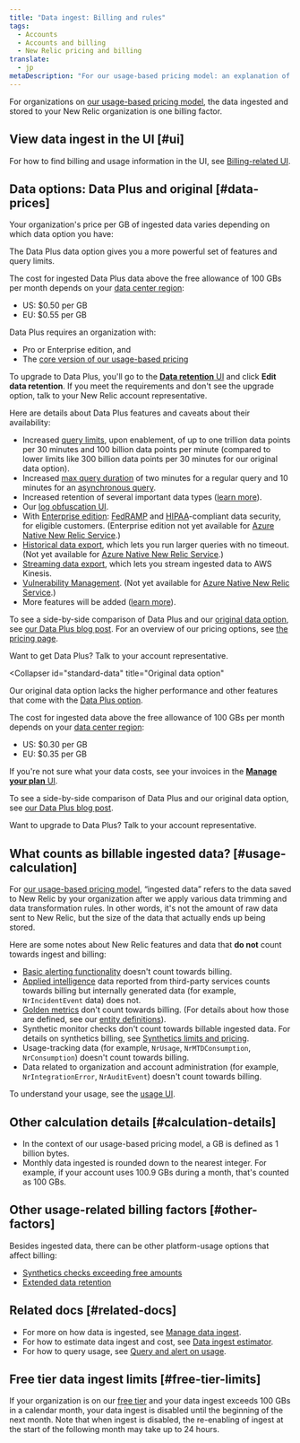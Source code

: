```yaml
---
title: "Data ingest: Billing and rules"
tags:
  - Accounts
  - Accounts and billing
  - New Relic pricing and billing
translate:
  - jp
metaDescription: "For our usage-based pricing model: an explanation of how data ingest is calculated for billing purposes."
---
```


For organizations on [our usage-based pricing model](/docs/accounts/accounts-billing/new-relic-one-pricing-billing/new-relic-one-pricing-billing), the data ingested and stored to your New Relic organization is one billing factor.
 
## View data ingest in the UI [#ui]

For how to find billing and usage information in the UI, see [Billing-related UI](/docs/accounts/accounts-billing/general-account-settings/introduction-account-settings).

## Data options: Data Plus and original [#data-prices]

Your organization's price per GB of ingested data varies depending on which data option you have: 

<CollapserGroup>
  <Collapser
    id="data-plus"
    title="Data Plus"
  >

The Data Plus data option gives you a more powerful set of features and query limits. 

The cost for ingested Data Plus data above the free allowance of 100 GBs per month depends on your [data center region](/docs/accounts/accounts-billing/account-setup/choose-your-data-center):

* US: $0.50 per GB
* EU: $0.55 per GB

Data Plus requires an organization with:

* Pro or Enterprise edition, and
* The [core version of our usage-based pricing](/docs/accounts/accounts-billing/new-relic-one-pricing-billing/core-users-release)

To upgrade to Data Plus, you'll go to the [**Data retention** UI](/docs/data-apis/manage-data/manage-data-retention#adjust-retention) and click **Edit data retention**. If you meet the requirements and don't see the upgrade option, talk to your New Relic account representative. 

Here are details about Data Plus features and caveats about their availability: 

* Increased [query limits](/docs/query-your-data/nrql-new-relic-query-language/get-started/rate-limits-nrql-queries), upon enablement, of up to one trillion data points per 30 minutes and 100 billion data points per minute (compared to lower limits like 300 billion data points per 30 minutes for our original data option).
* Increased [max query duration](/docs/query-your-data/nrql-new-relic-query-language/get-started/rate-limits-nrql-queries/#query-duration) of two minutes for a regular query and 10 minutes for an [asynchronous query](/docs/apis/nerdgraph/examples/async-queries-nrql-tutorial). 
* Increased retention of several important data types ([learn more](/docs/data-apis/manage-data/manage-data-retention)).
* Our [log obfuscation UI](/docs/logs/ui-data/obfuscation-ui).
* With [Enterprise edition](https://newrelic.com/pricing): [FedRAMP](/docs/security/security-privacy/compliance/fedramp-compliant-endpoints) and [HIPAA](/docs/security/security-privacy/compliance/hipaa-readiness-new-relic)-compliant data security, for eligible customers. (Enterprise edition not yet available for [Azure Native New Relic Service](/docs/infrastructure/microsoft-azure-integrations/get-started/azure-native).)
* [Historical data export](/docs/apis/nerdgraph/examples/nerdgraph-historical-data-export), which lets you run larger queries with no timeout. (Not yet available for [Azure Native New Relic Service](/docs/infrastructure/microsoft-azure-integrations/get-started/azure-native).)
* [Streaming data export](/docs/apis/nerdgraph/examples/nerdgraph-streaming-export), which lets you stream ingested data to AWS Kinesis.
* [Vulnerability Management](/docs/vulnerability-management/overview). (Not yet available for [Azure Native New Relic Service](/docs/infrastructure/microsoft-azure-integrations/get-started/azure-native).)
* More features will be added ([learn more](https://newrelic.com/blog/nerdlog/data-plus-pricing)).

To see a side-by-side comparison of Data Plus and our [original data option](#standard-data), see [our Data Plus blog post](https://newrelic.com/blog/nerdlog/data-plus-pricing). For an overview of our pricing options, see [the pricing page](https://newrelic.com/pricing). 

Want to get Data Plus? Talk to your account representative. 
  </Collapser>

  <Collapser
    id="standard-data"
    title="Original data option"
  >  
Our original data option lacks the higher performance and other features that come with the [Data Plus option](#data-plus). 

The cost for ingested data above the free allowance of 100 GBs per month depends on your [data center region](/docs/accounts/accounts-billing/account-setup/choose-your-data-center):

* US: $0.30 per GB
* EU: $0.35 per GB

If you're not sure what your data costs, see your invoices in the [**Manage your plan** UI](/docs/accounts/accounts-billing/new-relic-one-pricing-billing/billing-ui).

To see a side-by-side comparison of Data Plus and our original data option, see [our Data Plus blog post](https://newrelic.com/blog/nerdlog/data-plus-pricing). 

Want to upgrade to Data Plus? Talk to your account representative. 

  </Collapser>
</CollapserGroup>

## What counts as billable ingested data? [#usage-calculation]

For [our usage-based pricing model](/docs/accounts/accounts-billing/new-relic-one-pricing-billing/new-relic-one-pricing-billing), “ingested data” refers to the data saved to New Relic by your organization after we apply various data trimming and data transformation rules. In other words, it's not the amount of raw data sent to New Relic, but the size of the data that actually ends up being stored.

Here are some notes about New Relic features and data that **do not** count towards ingest and billing:
* [Basic alerting functionality](/docs/alerts-applied-intelligence/new-relic-alerts/learn-alerts/alerts-concepts-workflow) doesn't count towards billing.
* [Applied intelligence](/docs/alerts-applied-intelligence/new-relic-alerts/get-started/introduction-applied-intelligence) data reported from third-party services counts towards billing but internally generated data (for example, `NrIncidentEvent` data) does not.
* [Golden metrics](/docs/apis/nerdgraph/examples/golden-metrics-entities-nerdgraph-api-tutorial) don't count towards billing. (For details about how those are defined, see our [entity definitions](https://github.com/newrelic/entity-definitions)). 
* Synthetic monitor checks don't count towards billable ingested data. For details on synthetics billing, see [Synthetics limits and pricing](/docs/synthetics/synthetic-monitoring/using-monitors/monitor-limits). 
* Usage-tracking data (for example, `NrUsage`, `NrMTDConsumption`, `NrConsumption`) doesn't count towards billing.
* Data related to organization and account administration (for example, `NrIntegrationError`, `NrAuditEvent`) doesn't count towards billing.

To understand your usage, see the [usage UI](/docs/accounts/accounts-billing/new-relic-one-pricing-billing/billing-ui).

## Other calculation details [#calculation-details]

* In the context of our usage-based pricing model, a GB is defined as 1 billion bytes.
* Monthly data ingested is rounded down to the nearest integer. For example, if your account uses 100.9 GBs during a month, that's counted as 100 GBs.

## Other usage-related billing factors [#other-factors]

Besides ingested data, there can be other platform-usage options that affect billing: 

* [Synthetics checks exceeding free amounts](/docs/synthetics/synthetic-monitoring/using-monitors/monitor-limits)
* [Extended data retention](/docs/data-apis/manage-data/manage-data-retention/#adjust-retention) 

## Related docs [#related-docs]

* For more on how data is ingested, see [Manage data ingest](/docs/data-apis/manage-data/manage-data-coming-new-relic).
* For how to estimate data ingest and cost, see [Data ingest estimator](https://newrelic.com/blog/nerdlog/estimate-data-cost).
* For how to query usage, see [Query and alert on usage](/docs/accounts/accounts-billing/new-relic-one-pricing-billing/usage-queries-alerts).

## Free tier data ingest limits [#free-tier-limits]

If your organization is on our [free tier](/docs/accounts/accounts-billing/new-relic-one-pricing-billing/new-relic-one-pricing-billing#free) and your data ingest exceeds 100 GBs in a calendar month, your data ingest is disabled until the beginning of the next month. Note that when ingest is disabled, the re-enabling of ingest at the start of the following month may take up to 24 hours. 



